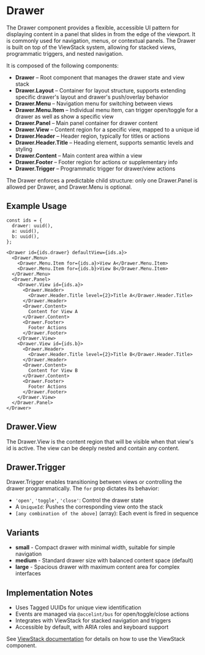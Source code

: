 

<Meta of={DrawerStories}/>

# Drawer

The Drawer component provides a flexible, accessible UI pattern for displaying content in a panel that slides in from the edge of the viewport. It is commonly used for navigation, menus, or contextual panels. The Drawer is built on top of the ViewStack system, allowing for stacked views, programmatic triggers, and nested navigation.

It is composed of the following components:

- **Drawer** – Root component that manages the drawer state and view stack
- **Drawer.Layout** – Container for layout structure, supports extending specific drawer's layout and drawer's push/overlay behavior
- **Drawer.Menu** – Navigation menu for switching between views
- **Drawer.Menu.Item** – Individual menu item, can trigger open/toggle for a drawer as well as show a specific view
- **Drawer.Panel** – Main panel container for drawer content
- **Drawer.View** – Content region for a specific view, mapped to a unique id
- **Drawer.Header** – Header region, typically for titles or actions
- **Drawer.Header.Title** – Heading element, supports semantic levels and styling
- **Drawer.Content** – Main content area within a view
- **Drawer.Footer** – Footer region for actions or supplementary info
- **Drawer.Trigger** – Programmatic trigger for drawer/view actions

The Drawer enforces a predictable child structure: only one Drawer.Panel is allowed per Drawer, and Drawer.Menu is optional.

## Example Usage

```
const ids = {
  drawer: uuid(),
  a: uuid(),
  b: uuid(),
};

<Drawer id={ids.drawer} defaultView={ids.a}>
  <Drawer.Menu>
    <Drawer.Menu.Item for={ids.a}>View A</Drawer.Menu.Item>
    <Drawer.Menu.Item for={ids.b}>View B</Drawer.Menu.Item>
  </Drawer.Menu>
  <Drawer.Panel>
    <Drawer.View id={ids.a}>
      <Drawer.Header>
        <Drawer.Header.Title level={2}>Title A</Drawer.Header.Title>
      </Drawer.Header>
      <Drawer.Content>
        Content for View A
      </Drawer.Content>
      <Drawer.Footer>
        Footer Actions
      </Drawer.Footer>
    </Drawer.View>
    <Drawer.View id={ids.b}>
      <Drawer.Header>
        <Drawer.Header.Title level={2}>Title B</Drawer.Header.Title>
      </Drawer.Header>
      <Drawer.Content>
        Content for View B
      </Drawer.Content>
      <Drawer.Footer>
        Footer Actions
      </Drawer.Footer>
    </Drawer.View>
  </Drawer.Panel>
</Drawer>
```

<Canvas of={DrawerStories.StaticHeaderFooter} />

## Drawer.View

The Drawer.View is the content region that will be visible when that view's id is active. The view can be deeply nested and contain any content.

## Drawer.Trigger

Drawer.Trigger enables transitioning between views or controlling the drawer programmatically. The `for` prop dictates its behavior:

- `'open'`, `'toggle'`, `'close'`: Control the drawer state
- A `UniqueId`: Pushes the corresponding view onto the stack
- `[any combination of the above]` (array): Each event is fired in sequence

## Variants

* **small** - Compact drawer with minimal width, suitable for simple navigation
* **medium** - Standard drawer size with balanced content space (default)
* **large** - Spacious drawer with maximum content area for complex interfaces

## Implementation Notes

- Uses Tagged UUIDs for unique view identification
- Events are managed via `@accelint/bus` for open/toggle/close actions
- Integrates with ViewStack for stacked navigation and triggers
- Accessible by default, with ARIA roles and keyboard support

See [ViewStack documentation](?path=/docs/components-viewstack--playground) for details on how to use the ViewStack component.
